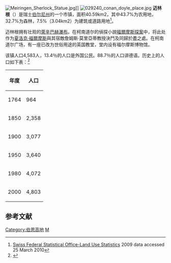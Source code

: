 [[File:Meiringen_Sherlock_Statue.jpg|right]]]]
[[File:029240_conan_doyle_place.jpg|right]]
'''迈林根'''（{{lang-de|Meiringen}}）是瑞士[[伯尔尼州|伯尔尼州]]的一个市镇，面积40.59km2，其中43.7%为农用地，32.7%为森林，7.5%（3.04km2）为建筑或道路用地<ref name=BFS_land>[http://www.bfs.admin.ch/bfs/portal/de/index/themen/02/03/blank/data/gemeindedaten.html Swiss Federal Statistical Office-Land Use Statistics] {{Wayback|url=http://www.bfs.admin.ch/bfs/portal/de/index/themen/02/03/blank/data/gemeindedaten.html |date=20090327051421 }} 2009 data {{de icon}} accessed 25 March 2010</ref>。

迈林根拥有壮观的[[萊辛巴赫瀑布|萊辛巴赫瀑布]]。在柯南道尔的偵探小說[[福爾摩斯探案|福爾摩斯探案]]中，将此处作为[[夏洛克·福爾摩斯|夏洛克·福爾摩斯]]與其宿敵詹姆斯·莫里亞蒂教授決鬥及同歸於盡之處。在柯南道尔广场，有一座已改为世俗用途的英国教堂，堂内设有福尔摩斯博物馆。

该镇人口4,583人，13.4％的人口是外国公民。88.7％的人口讲德语。历史上的人口如下表：<ref name=HDS>{{HDS|471|Meiringen}}</ref>
{| class="wikitable"
|-
! 年度
! 人口
|-
| 1764
|  964
|-
| 1850
|  2,358
|-
| 1900
|  3,077
|-
| 1950
|  3,640
|-
| 1980
|  4,072
|-
| 2000
|  4,803
|}

==参考文献==
{{Commons category|Meiringen}}
{{Reflist}}

[[Category:伯恩高地|Category:伯恩高地]]
[[Category:伯恩州的市镇|M]]
